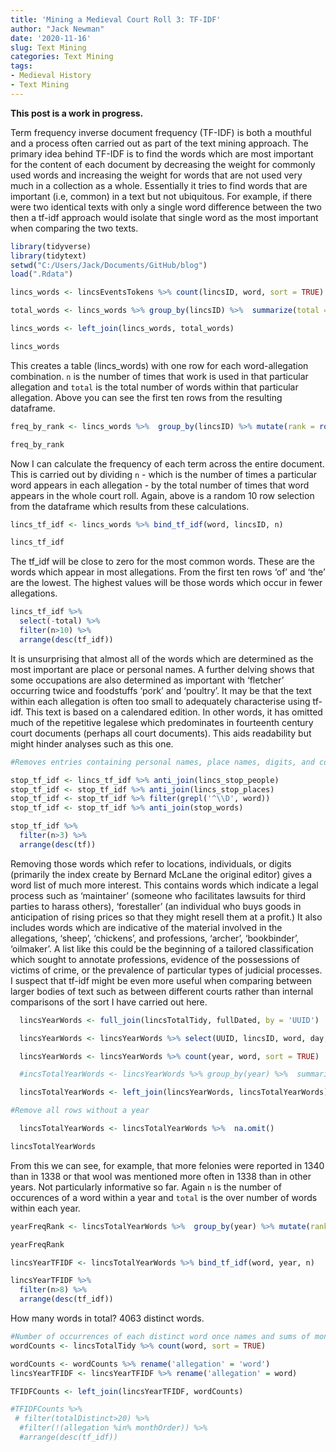 ```yaml
---
title: 'Mining a Medieval Court Roll 3: TF-IDF'
author: "Jack Newman"
date: '2020-11-16'
slug: Text Mining
categories: Text Mining
tags:
- Medieval History
- Text Mining
---
```


**This post is a work in progress.**

Term frequency inverse document frequency (TF-IDF) is both a mouthful and a process often carried out as part of the text mining approach. The primary idea behind TF-IDF is to find the words which are most important for the content of each document by decreasing the weight for commonly used words and increasing the weight for words that are not used very much in a collection as a whole. Essentially it tries to find words that are important (i.e, common) in a text but not ubiquitous. For example, if there were two identical texts with only a single word difference between the two then a tf-idf approach would isolate that single word as the most important when comparing the two texts.

```r
library(tidyverse)
library(tidytext)
setwd("C:/Users/Jack/Documents/GitHub/blog")
load(".Rdata")
```


```r
lincs_words <- lincsEventsTokens %>% count(lincsID, word, sort = TRUE)

total_words <- lincs_words %>% group_by(lincsID) %>%  summarize(total = sum(n))

lincs_words <- left_join(lincs_words, total_words)

lincs_words
```

This creates a table (lincs_words) with one row for each word-allegation combination. `n` is the number of times that work is used in that particular allegation and `total` is the total number of words within that particular allegation. Above you can see the first ten rows from the resulting dataframe.

```r
freq_by_rank <- lincs_words %>%  group_by(lincsID) %>% mutate(rank = row_number(), 'term frequency' = n/total) %>%  ungroup()

freq_by_rank
```


Now I can calculate the frequency of each term across the entire document. This is carried out by dividing `n` - which is the number of times a particular word appears in each allegation - by the total number of times that word appears in the whole court roll. Again, above is a random 10 row selection from the dataframe which results from these calculations. 

```r

lincs_tf_idf <- lincs_words %>% bind_tf_idf(word, lincsID, n)

lincs_tf_idf

```

The tf_idf will be close to zero for the most common words. These are the words which appear in most allegations. From the first ten rows 'of' and 'the' are the lowest. The highest values will be those words which occur in fewer allegations.

```r
lincs_tf_idf %>%
  select(-total) %>%
  filter(n>10) %>% 
  arrange(desc(tf_idf))

```

It is unsurprising that almost all of the words which are determined as the most important are place or personal names. A further delving shows that some occupations are also determined as important with 'fletcher' occurring twice and foodstuffs 'pork' and 'poultry'. It may be that the text within each allegation is often too small to adequately characterise using tf-idf. This text is based on a calendared edition. In other words, it has omitted much of the repetitive legalese which predominates in fourteenth century court documents (perhaps all court documents). This aids readability but might hinder analyses such as this one.

```r
#Removes entries containing personal names, place names, digits, and common english words.

stop_tf_idf <- lincs_tf_idf %>% anti_join(lincs_stop_people)
stop_tf_idf <- stop_tf_idf %>% anti_join(lincs_stop_places)
stop_tf_idf <- stop_tf_idf %>% filter(grepl('^\\D', word))
stop_tf_idf <- stop_tf_idf %>% anti_join(stop_words)

stop_tf_idf %>%
  filter(n>3) %>% 
  arrange(desc(tf))


```
Removing those words which refer to locations, individuals, or digits (primarily the index create by Bernard McLane the original editor) gives a word list of much more interest. This contains words which indicate a legal process such as 'maintainer' (someone who facilitates lawsuits for third parties to harass others), 'forestaller' (an individual who buys goods in anticipation of rising prices so that they might resell them at a profit.) It also includes words which are indicative of the material involved in the allegations, 'sheep', 'chickens', and professions, 'archer', 'bookbinder', 'oilmaker'. A list like this could be the beginning of a tailored classification which sought to annotate professions, evidence of the possessions of victims of crime, or the prevalence of particular types of judicial processes. I suspect that tf-idf might be even more useful when comparing between larger bodies of text such as between different courts rather than internal comparisons of the sort I have carried out here.


```r
  lincsYearWords <- full_join(lincsTotalTidy, fullDated, by = 'UUID')

  lincsYearWords <- lincsYearWords %>% select(UUID, lincsID, word, day, month, year, date)

  lincsYearWords <- lincsYearWords %>% count(year, word, sort = TRUE)

  #incsTotalYearWords <- lincsYearWords %>% group_by(year) %>%  summarize(total = sum(n))

  lincsTotalYearWords <- left_join(lincsYearWords, lincsTotalYearWords)

#Remove all rows without a year

  lincsTotalYearWords <- lincsTotalYearWords %>%  na.omit()

lincsTotalYearWords
```

From this we can see, for example, that more felonies were reported in 1340 than in 1338 or that wool was mentioned more often in 1338 than in other years. Not particularly informative so far. Again `n` is the number of occurences of a word within a year and `total` is the over number of words within each year.

```r
yearFreqRank <- lincsTotalYearWords %>%  group_by(year) %>% mutate(rank = row_number(), 'term frequency' = n/total) %>%  ungroup()

yearFreqRank

lincsYearTFIDF <- lincsTotalYearWords %>% bind_tf_idf(word, year, n)

lincsYearTFIDF %>%
  filter(n>8) %>% 
  arrange(desc(tf_idf))
```




How many words in total? 4063 distinct words.

```r
#Number of occurrences of each distinct word once names and sums of money are removed
wordCounts <- lincsTotalTidy %>% count(word, sort = TRUE)

wordCounts <- wordCounts %>% rename('allegation' = 'word')
lincsYearTFIDF <- lincsYearTFIDF %>% rename('allegation' = word)

TFIDFCounts <- left_join(lincsYearTFIDF, wordCounts)
```

```r
#TFIDFCounts %>%
 # filter(totalDistinct>20) %>% 
  #filter(!(allegation %in% monthOrder)) %>% 
  #arrange(desc(tf_idf))

```

